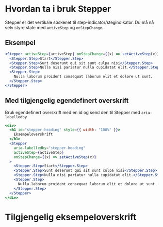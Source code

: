 
<Meta title="ds-react/stepper/intro" />

# Hvordan ta i bruk Stepper

Stepper er det vertikale søskenet til step-indicator/stegindikator.
Du må nå selv styre state med `activeStep` og `onStepChange`.

## Eksempel

```jsx
<Stepper activeStep={activeStep} onStepChange={(x) => setActiveStep(x)}>
  <Stepper.Step>Start</Stepper.Step>
  <Stepper.Step>Sunt deserunt qui sit sunt culpa nisi</Stepper.Step>
  <Stepper.Step>Nulla nisi pariatur nulla cupidatat elit.</Stepper.Step>
  <Stepper.Step>
    Nulla laborum proident consequat laborum elit et dolore ut sunt.
  </Stepper.Step>
</Stepper>
```

<Canvas>
  <Example />
</Canvas>

## Med tilgjengelig egendefinert overskrift

Bruk egendefinert overskrift med en id og send den til Stepper med `aria-labelledby`

```jsx
<div>
  <h1 id="stepper-heading" style={{ width: "100%" }}>
    Eksempeloverskrift
  </h1>
  <Stepper
    aria-labelledby="stepper-heading"
    activeStep={activeStep}
    onStepChange={(x) => setActiveStep(x)}
  >
    <Stepper.Step>Start</Stepper.Step>
    <Stepper.Step>Sunt deserunt qui sit sunt culpa nisi</Stepper.Step>
    <Stepper.Step>Nulla nisi pariatur nulla cupidatat elit.</Stepper.Step>
    <Stepper.Step>
      Nulla laborum proident consequat laborum elit et dolore ut sunt.
    </Stepper.Step>
  </Stepper>
</div>
```

<Canvas>
  <h1 id="stepper-heading">Tilgjengelig eksempeloverskrift</h1>
  <Example aria-labelledby="stepper-heading" />
</Canvas>
